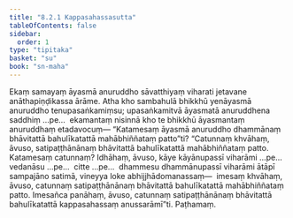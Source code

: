 ```yaml
---
title: "8.2.1 Kappasahassasutta"
tableOfContents: false
sidebar:
  order: 1
type: "tipitaka"
basket: "su"
book: "sn-maha"
---
```



<DynamicBreadcrumb />

<Division number="909" book="sn-maha">

<Paragraph number="1592" book="sn-maha">
Ekaṃ samayaṃ āyasmā anuruddho sāvatthiyaṃ viharati jetavane anāthapiṇḍikassa ārāme. Atha kho sambahulā bhikkhū yenāyasmā anuruddho tenupasaṅkamiṃsu; upasaṅkamitvā āyasmatā anuruddhena saddhiṃ …pe…  ekamantaṃ nisinnā kho te bhikkhū āyasmantaṃ anuruddhaṃ etadavocuṃ—
</Paragraph>

<Paragraph number="1593" book="sn-maha">
“Katamesaṃ āyasmā anuruddho dhammānaṃ bhāvitattā bahulīkatattā mahābhiññataṃ patto”ti? “Catunnaṃ khvāhaṃ, āvuso, satipaṭṭhānānaṃ bhāvitattā bahulīkatattā mahābhiññataṃ patto. Katamesaṃ catunnaṃ? Idhāhaṃ, āvuso, kāye kāyānupassī viharāmi …pe…  vedanāsu …pe…  citte …pe…  dhammesu dhammānupassī viharāmi ātāpī sampajāno satimā, vineyya loke abhijjhādomanassaṃ—  imesaṃ khvāhaṃ, āvuso, catunnaṃ satipaṭṭhānānaṃ bhāvitattā bahulīkatattā mahābhiññataṃ patto. Imesañca panāhaṃ, āvuso, catunnaṃ satipaṭṭhānānaṃ bhāvitattā bahulīkatattā kappasahassaṃ anussarāmī”ti.

</Paragraph>
</Division>

<Paragraph number="1594" type="center" book="sn-maha">
Paṭhamaṃ.
</Paragraph>